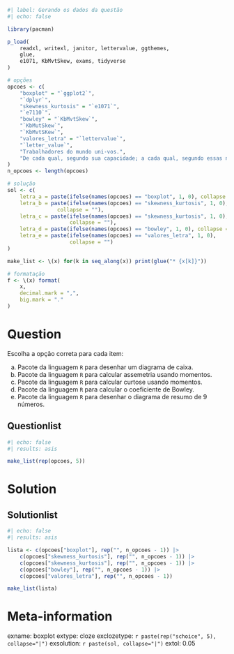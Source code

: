 ```r
#| label: Gerando os dados da questão
#| echo: false

library(pacman)

p_load(
    readxl, writexl, janitor, lettervalue, ggthemes,
    glue,
    e1071, KbMvtSkew, exams, tidyverse
)

# opções
opcoes <- c(
    "boxplot" = "`ggplot2`",
    "`dplyr`",
    "skewness_kurtosis" = "`e1071`",
    "`e7110`",
    "bowley" = "`KbMvtSkew`",
    "`KbMutSkew`",
    "`KbMvtSKew`",
    "valores_letra" = "`lettervalue`",
    "`letter_value`",
    "Trabalhadores do mundo uni-vos.",
    "De cada qual, segundo sua capacidade; a cada qual, segundo essas necessidades."
)
n_opcoes <- length(opcoes)

# solução
sol <- c(
    letra_a = paste(ifelse(names(opcoes) == "boxplot", 1, 0), collapse = ""),
    letra_b = paste(ifelse(names(opcoes) == "skewness_kurtosis", 1, 0),
                collapse = ""),
    letra_c = paste(ifelse(names(opcoes) == "skewness_kurtosis", 1, 0),
                    collapse = ""),
    letra_d = paste(ifelse(names(opcoes) == "bowley", 1, 0), collapse = ""),
    letra_e = paste(ifelse(names(opcoes) == "valores_letra", 1, 0),
                    collapse = "")
)

make_list <- \(x) for(k in seq_along(x)) print(glue("* {x[k]}"))

# formatação
f <- \(x) format(
    x,
    decimal.mark = ",",
    big.mark = "."
)

```

Question
========

Escolha a opção correta para cada item:

a. Pacote da linguagem `R` para desenhar um diagrama de caixa.
a. Pacote da linguagem `R` para calcular assemetria usando momentos.
a. Pacote da linguagem `R` para calcular curtose usando momentos.
a. Pacote da linguagem `R` para calcular o coeficiente de Bowley.
a. Pacote da linguagem `R` para desenhar o diagrama de resumo de 9 números.

Questionlist
------------

```r
#| echo: false
#| results: asis

make_list(rep(opcoes, 5))

```


Solution
========

Solutionlist
------------

```r
#| echo: false
#| results: asis

lista <- c(opcoes["boxplot"], rep("", n_opcoes - 1)) |>
    c(opcoes["skewness_kurtosis"], rep("", n_opcoes - 1)) |>
    c(opcoes["skewness_kurtosis"], rep("", n_opcoes - 1)) |>
    c(opcoes["bowley"], rep("", n_opcoes - 1)) |>
    c(opcoes["valores_letra"], rep("", n_opcoes - 1))

make_list(lista)
```



Meta-information
================
exname: boxplot
extype: cloze
exclozetype: `r paste(rep("schoice", 5), collapse="|")`
exsolution: `r paste(sol, collapse="|")`
extol: 0.05